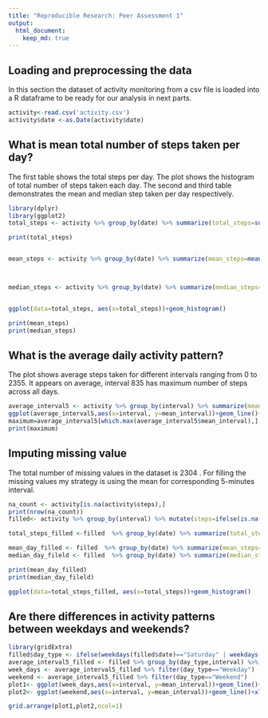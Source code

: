 ```yaml
---
title: "Reproducible Research: Peer Assessment 1"
output: 
  html_document:
    keep_md: true
---
```



## Loading and preprocessing the data
In this section the dataset of activity monitoring from a csv file is loaded into a R dataframe to be ready for our analysis in next parts.
```r

activity<-read.csv('activity.csv')
activity$date <-as.Date(activity$date)
```


## What is mean total number of steps taken per day?

The first table shows the total steps per day. The plot shows the histogram of total number of steps taken each day. The second and third table demonstrates the mean and median step taken per day respectively.
```r

library(dplyr)
library(ggplot2)
total_steps <- activity %>% group_by(date) %>% summarize(total_steps=sum(steps,na.rm=TRUE))

print(total_steps)


mean_steps <- activity %>% group_by(date) %>% summarize(mean_steps=mean(steps,na.rm=TRUE))



median_steps <- activity %>% group_by(date) %>% summarize(median_steps=median(steps,na.rm=TRUE))


ggplot(data=total_steps, aes(x=total_steps))+geom_histogram()

print(mean_steps)
print(median_steps)
```


## What is the average daily activity pattern?
The plot shows average steps taken for different intervals ranging from 0 to 2355. It appears on average, interval 835 has maximum number of steps across all days.
```r
average_interval5 <- activity %>% group_by(interval) %>% summarize(mean_interval=mean(steps,na.rm= TRUE))
ggplot(average_interval5,aes(x=interval, y=mean_interval))+geom_line()+xlab('Intervals')
maximum=average_interval5[which.max(average_interval5$mean_interval),]
print(maximum)
```


## Imputing missing value
The total number of missing values in the dataset is 2304 . For filling the missing values my strategy is using the mean for corresponding 5-minutes interval.

```r
na_count <- activity[is.na(activity$steps),]
print(nrow(na_count))
filled<- activity %>% group_by(interval) %>% mutate(steps=ifelse(is.na(steps),mean(steps,na.rm = TRUE),steps))

total_steps_filled <-filled  %>% group_by(date) %>% summarize(total_steps=sum(steps,na.rm=TRUE))

mean_day_filled <- filled  %>% group_by(date) %>% summarize(mean_steps=mean(steps,na.rm=TRUE))
median_day_fileld <- filled  %>% group_by(date) %>% summarize(median_steps=median(steps,na.rm=TRUE))

print(mean_day_filled)
print(median_day_fileld)

ggplot(data=total_steps_filled, aes(x=total_steps))+geom_histogram()

```


## Are there differences in activity patterns between weekdays and weekends?
```r
library(gridExtra)
filled$day_type <- ifelse(weekdays(filled$date)=="Saturday" | weekdays(filled$date)=="Sunday","Weekend","Weekday" )
average_interval5_filled <- filled %>% group_by(day_type,interval) %>% summarize(mean_interval=mean(steps,na.rm= TRUE))
week_days <- average_interval5_filled %>% filter(day_type=="Weekday")
weekend <- average_interval5_filled %>% filter(day_type=="Weekend")
plot1<- ggplot(week_days,aes(x=interval, y=mean_interval))+geom_line()+xlab('Weekday intervals')
plot2<- ggplot(weekend,aes(x=interval, y=mean_interval))+geom_line()+xlab('Weekend intervals')

grid.arrange(plot1,plot2,ncol=1)
```
